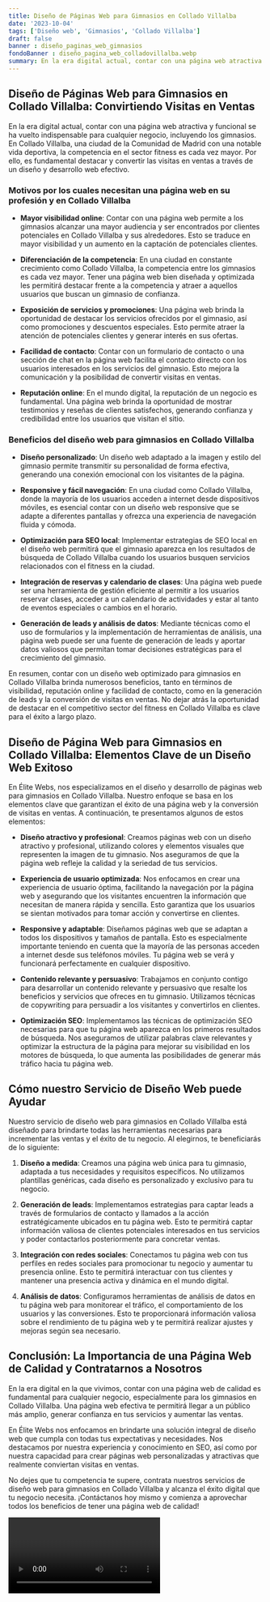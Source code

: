 ```yaml
---
title: Diseño de Páginas Web para Gimnasios en Collado Villalba
date: '2023-10-04'
tags: ['Diseño web', 'Gimnasios', 'Collado Villalba']
draft: false
banner : diseño_paginas_web_gimnasios
fondoBanner : diseño_pagina_web_colladovillalba.webp
summary: En la era digital actual, contar con una página web atractiva y funcional se ha vuelto indispensable para cualquier negocio, incluyendo los gimnasios. En Collado Villalba, una ciudad de la Comunidad de Madrid con una notable vida deportiva, la competencia en el sector fitness es cada vez mayor. Por ello, es fundamental destacar y convertir las visitas en ventas a través de un diseño y desarrollo web efectivo.
---
```


## **Diseño de Páginas Web para Gimnasios en Collado Villalba: Convirtiendo Visitas en Ventas**

En la era digital actual, contar con una página web atractiva y funcional se ha vuelto indispensable para cualquier negocio, incluyendo los gimnasios. En Collado Villalba, una ciudad de la Comunidad de Madrid con una notable vida deportiva, la competencia en el sector fitness es cada vez mayor. Por ello, es fundamental destacar y convertir las visitas en ventas a través de un diseño y desarrollo web efectivo.

### **Motivos por los cuales necesitan una página web en su profesión y en Collado Villalba**

- **Mayor visibilidad online**: Contar con una página web permite a los gimnasios alcanzar una mayor audiencia y ser encontrados por clientes potenciales en Collado Villalba y sus alrededores. Esto se traduce en mayor visibilidad y un aumento en la captación de potenciales clientes.

- **Diferenciación de la competencia**: En una ciudad en constante crecimiento como Collado Villalba, la competencia entre los gimnasios es cada vez mayor. Tener una página web bien diseñada y optimizada les permitirá destacar frente a la competencia y atraer a aquellos usuarios que buscan un gimnasio de confianza.

- **Exposición de servicios y promociones**: Una página web brinda la oportunidad de destacar los servicios ofrecidos por el gimnasio, así como promociones y descuentos especiales. Esto permite atraer la atención de potenciales clientes y generar interés en sus ofertas.

- **Facilidad de contacto**: Contar con un formulario de contacto o una sección de chat en la página web facilita el contacto directo con los usuarios interesados en los servicios del gimnasio. Esto mejora la comunicación y la posibilidad de convertir visitas en ventas.

- **Reputación online**: En el mundo digital, la reputación de un negocio es fundamental. Una página web brinda la oportunidad de mostrar testimonios y reseñas de clientes satisfechos, generando confianza y credibilidad entre los usuarios que visitan el sitio.

### **Beneficios del diseño web para gimnasios en Collado Villalba**

- **Diseño personalizado**: Un diseño web adaptado a la imagen y estilo del gimnasio permite transmitir su personalidad de forma efectiva, generando una conexión emocional con los visitantes de la página.

- **Responsive y fácil navegación**: En una ciudad como Collado Villalba, donde la mayoría de los usuarios acceden a internet desde dispositivos móviles, es esencial contar con un diseño web responsive que se adapte a diferentes pantallas y ofrezca una experiencia de navegación fluida y cómoda.

- **Optimización para SEO local**: Implementar estrategias de SEO local en el diseño web permitirá que el gimnasio aparezca en los resultados de búsqueda de Collado Villalba cuando los usuarios busquen servicios relacionados con el fitness en la ciudad.

- **Integración de reservas y calendario de clases**: Una página web puede ser una herramienta de gestión eficiente al permitir a los usuarios reservar clases, acceder a un calendario de actividades y estar al tanto de eventos especiales o cambios en el horario.

- **Generación de leads y análisis de datos**: Mediante técnicas como el uso de formularios y la implementación de herramientas de análisis, una página web puede ser una fuente de generación de leads y aportar datos valiosos que permitan tomar decisiones estratégicas para el crecimiento del gimnasio.

En resumen, contar con un diseño web optimizado para gimnasios en Collado Villalba brinda numerosos beneficios, tanto en términos de visibilidad, reputación online y facilidad de contacto, como en la generación de leads y la conversión de visitas en ventas. No dejar atrás la oportunidad de destacar en el competitivo sector del fitness en Collado Villalba es clave para el éxito a largo plazo.

<GifSeo />

<Cta />

## **Diseño de Página Web para Gimnasios en Collado Villalba: Elementos Clave de un Diseño Web Exitoso**

En Élite Webs, nos especializamos en el diseño y desarrollo de páginas web para gimnasios en Collado Villalba. Nuestro enfoque se basa en los elementos clave que garantizan el éxito de una página web y la conversión de visitas en ventas. A continuación, te presentamos algunos de estos elementos:

- **Diseño atractivo y profesional**: Creamos páginas web con un diseño atractivo y profesional, utilizando colores y elementos visuales que representen la imagen de tu gimnasio. Nos aseguramos de que la página web refleje la calidad y la seriedad de tus servicios.

- **Experiencia de usuario optimizada**: Nos enfocamos en crear una experiencia de usuario óptima, facilitando la navegación por la página web y asegurando que los visitantes encuentren la información que necesitan de manera rápida y sencilla. Esto garantiza que los usuarios se sientan motivados para tomar acción y convertirse en clientes.

- **Responsive y adaptable**: Diseñamos páginas web que se adaptan a todos los dispositivos y tamaños de pantalla. Esto es especialmente importante teniendo en cuenta que la mayoría de las personas acceden a internet desde sus teléfonos móviles. Tu página web se verá y funcionará perfectamente en cualquier dispositivo.

- **Contenido relevante y persuasivo**: Trabajamos en conjunto contigo para desarrollar un contenido relevante y persuasivo que resalte los beneficios y servicios que ofreces en tu gimnasio. Utilizamos técnicas de copywriting para persuadir a los visitantes y convertirlos en clientes.

- **Optimización SEO**: Implementamos las técnicas de optimización SEO necesarias para que tu página web aparezca en los primeros resultados de búsqueda. Nos aseguramos de utilizar palabras clave relevantes y optimizar la estructura de la página para mejorar su visibilidad en los motores de búsqueda, lo que aumenta las posibilidades de generar más tráfico hacia tu página web.

## **Cómo nuestro Servicio de Diseño Web puede Ayudar**

Nuestro servicio de diseño web para gimnasios en Collado Villalba está diseñado para brindarte todas las herramientas necesarias para incrementar las ventas y el éxito de tu negocio. Al elegirnos, te beneficiarás de lo siguiente:

1. **Diseño a medida**: Creamos una página web única para tu gimnasio, adaptada a tus necesidades y requisitos específicos. No utilizamos plantillas genéricas, cada diseño es personalizado y exclusivo para tu negocio.

2. **Generación de leads**: Implementamos estrategias para captar leads a través de formularios de contacto y llamados a la acción estratégicamente ubicados en tu página web. Esto te permitirá captar información valiosa de clientes potenciales interesados en tus servicios y poder contactarlos posteriormente para concretar ventas.

3. **Integración con redes sociales**: Conectamos tu página web con tus perfiles en redes sociales para promocionar tu negocio y aumentar tu presencia online. Esto te permitirá interactuar con tus clientes y mantener una presencia activa y dinámica en el mundo digital.

4. **Análisis de datos**: Configuramos herramientas de análisis de datos en tu página web para monitorear el tráfico, el comportamiento de los usuarios y las conversiones. Esto te proporcionará información valiosa sobre el rendimiento de tu página web y te permitirá realizar ajustes y mejoras según sea necesario.

## **Conclusión: La Importancia de una Página Web de Calidad y Contratarnos a Nosotros**

En la era digital en la que vivimos, contar con una página web de calidad es fundamental para cualquier negocio, especialmente para los gimnasios en Collado Villalba. Una página web efectiva te permitirá llegar a un público más amplio, generar confianza en tus servicios y aumentar las ventas.

En Élite Webs nos enfocamos en brindarte una solución integral de diseño web que cumpla con todas tus expectativas y necesidades. Nos destacamos por nuestra experiencia y conocimiento en SEO, así como por nuestra capacidad para crear páginas web personalizadas y atractivas que realmente conviertan visitas en ventas.

No dejes que tu competencia te supere, contrata nuestros servicios de diseño web para gimnasios en Collado Villalba y alcanza el éxito digital que tu negocio necesita. ¡Contáctanos hoy mismo y comienza a aprovechar todos los beneficios de tener una página web de calidad!

<Video />

<CtaBot job='Gimnasios' city='Collado Villalba'/>

<Gmaps query='Collado Villalba+españa+maps' />